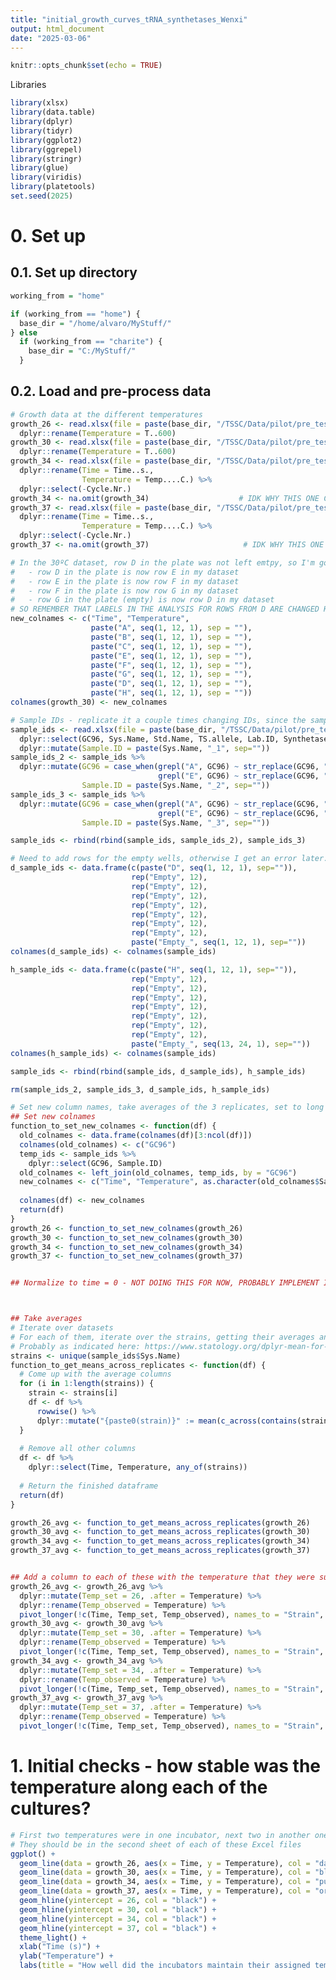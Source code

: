 ```yaml
---
title: "initial_growth_curves_tRNA_synthetases_Wenxi"
output: html_document
date: "2025-03-06"
---
```


```r
knitr::opts_chunk$set(echo = TRUE)
```


Libraries
```r
library(xlsx)
library(data.table)
library(dplyr)
library(tidyr)
library(ggplot2)
library(ggrepel)
library(stringr)
library(glue)
library(viridis)
library(platetools)
set.seed(2025)
```




# 0. Set up
## 0.1. Set up directory
```r
working_from = "home"

if (working_from == "home") {
  base_dir = "/home/alvaro/MyStuff/"
} else
  if (working_from == "charite") {
    base_dir = "C:/MyStuff/"
  }
```

## 0.2. Load and pre-process data
```r
# Growth data at the different temperatures
growth_26 <- read.xlsx(file = paste(base_dir, "/TSSC/Data/pilot/pre_test_growth_curves/20250530-26C.xlsx", sep=""), sheetIndex = 1) %>%
  dplyr::rename(Temperature = T..600)
growth_30 <- read.xlsx(file = paste(base_dir, "/TSSC/Data/pilot/pre_test_growth_curves/20250529-30C.xlsx", sep=""), sheetIndex = 1) %>%
  dplyr::rename(Temperature = T..600)
growth_34 <- read.xlsx(file = paste(base_dir, "/TSSC/Data/pilot/pre_test_growth_curves/20250602-34C.xlsx", sep=""), sheetIndex = 1) %>%
  dplyr::rename(Time = Time..s.,
                Temperature = Temp....C.) %>%
  dplyr::select(-Cycle.Nr.)
growth_34 <- na.omit(growth_34)                    # IDK WHY THIS ONE COMES WITH A FEW NA ROWS AT THE BOTTOM :(
growth_37 <- read.xlsx(file = paste(base_dir, "/TSSC/Data/pilot/pre_test_growth_curves/20250602-37C.xlsx", sep=""), sheetIndex = 1) %>%
  dplyr::rename(Time = Time..s.,
                Temperature = Temp....C.) %>%
  dplyr::select(-Cycle.Nr.)
growth_37 <- na.omit(growth_37)                     # IDK WHY THIS ONE COMES WITH A FEW NA ROWS AT THE BOTTOM :(

# In the 30ºC dataset, row D in the plate was not left emtpy, so I'm going to change the IDs so that: 
#   - row D in the plate is now row E in my dataset
#   - row E in the plate is now row F in my dataset
#   - row F in the plate is now row G in my dataset
#   - row G in the plate (empty) is now row D in my dataset
# SO REMEMBER THAT LABELS IN THE ANALYSIS FOR ROWS FROM D ARE CHANGED HERE!
new_colnames <- c("Time", "Temperature",
                  paste("A", seq(1, 12, 1), sep = ""),
                  paste("B", seq(1, 12, 1), sep = ""), 
                  paste("C", seq(1, 12, 1), sep = ""), 
                  paste("E", seq(1, 12, 1), sep = ""), 
                  paste("F", seq(1, 12, 1), sep = ""),
                  paste("G", seq(1, 12, 1), sep = ""),
                  paste("D", seq(1, 12, 1), sep = ""),
                  paste("H", seq(1, 12, 1), sep = ""))
colnames(growth_30) <- new_colnames

# Sample IDs - replicate it a couple times changing IDs, since the samples in wells A, B and C are triplicates of the same sample, and the same for E, F, G
sample_ids <- read.xlsx(file = paste(base_dir, "/TSSC/Data/pilot/pre_test_growth_curves/strains_for_pilot.xlsx", sep=""), sheetIndex = 1) %>%
  dplyr::select(GC96, Sys.Name, Std.Name, TS.allele, Lab.ID, Synthetase, Gene.name, Status) %>%
  dplyr::mutate(Sample.ID = paste(Sys.Name, "_1", sep=""))
sample_ids_2 <- sample_ids %>%
  dplyr::mutate(GC96 = case_when(grepl("A", GC96) ~ str_replace(GC96, "A", "B"),
                                 grepl("E", GC96) ~ str_replace(GC96, "E", "F")),
                Sample.ID = paste(Sys.Name, "_2", sep=""))
sample_ids_3 <- sample_ids %>%
  dplyr::mutate(GC96 = case_when(grepl("A", GC96) ~ str_replace(GC96, "A", "C"),
                                 grepl("E", GC96) ~ str_replace(GC96, "E", "G")),
                Sample.ID = paste(Sys.Name, "_3", sep=""))

sample_ids <- rbind(rbind(sample_ids, sample_ids_2), sample_ids_3)

# Need to add rows for the empty wells, otherwise I get an error later...
d_sample_ids <- data.frame(c(paste("D", seq(1, 12, 1), sep="")),
                           rep("Empty", 12),
                           rep("Empty", 12),
                           rep("Empty", 12),
                           rep("Empty", 12),
                           rep("Empty", 12),
                           rep("Empty", 12),
                           rep("Empty", 12),
                           paste("Empty_", seq(1, 12, 1), sep=""))
colnames(d_sample_ids) <- colnames(sample_ids)

h_sample_ids <- data.frame(c(paste("H", seq(1, 12, 1), sep="")),
                           rep("Empty", 12),
                           rep("Empty", 12),
                           rep("Empty", 12),
                           rep("Empty", 12),
                           rep("Empty", 12),
                           rep("Empty", 12),
                           rep("Empty", 12),
                           paste("Empty_", seq(13, 24, 1), sep=""))
colnames(h_sample_ids) <- colnames(sample_ids)

sample_ids <- rbind(rbind(sample_ids, d_sample_ids), h_sample_ids)

rm(sample_ids_2, sample_ids_3, d_sample_ids, h_sample_ids)

# Set new column names, take averages of the 3 replicates, set to long format and put all temperatures together --> ready to plot!
## Set new colnames
function_to_set_new_colnames <- function(df) {
  old_colnames <- data.frame(colnames(df)[3:ncol(df)])
  colnames(old_colnames) <- c("GC96")
  temp_ids <- sample_ids %>%
    dplyr::select(GC96, Sample.ID)
  old_colnames <- left_join(old_colnames, temp_ids, by = "GC96")
  new_colnames <- c("Time", "Temperature", as.character(old_colnames$Sample.ID))
  
  colnames(df) <- new_colnames
  return(df)
}
growth_26 <- function_to_set_new_colnames(growth_26)
growth_30 <- function_to_set_new_colnames(growth_30)
growth_34 <- function_to_set_new_colnames(growth_34)
growth_37 <- function_to_set_new_colnames(growth_37)


## Normalize to time = 0 - NOT DOING THIS FOR NOW, PROBABLY IMPLEMENT IT LATER, REMOVE THE FIRST 2 COLS AND THEN USE APPLY?



## Take averages
# Iterate over datasets
# For each of them, iterate over the strains, getting their averages and creating a new column for each of them
# Probably as indicated here: https://www.statology.org/dplyr-mean-for-multiple-columns/
strains <- unique(sample_ids$Sys.Name)
function_to_get_means_across_replicates <- function(df) {
  # Come up with the average columns
  for (i in 1:length(strains)) {
    strain <- strains[i]
    df <- df %>%
      rowwise() %>%
      dplyr::mutate("{paste0(strain)}" := mean(c_across(contains(strain))), .after = Temperature)
  }
  
  # Remove all other columns
  df <- df %>%
    dplyr::select(Time, Temperature, any_of(strains))
  
  # Return the finished dataframe
  return(df)
}

growth_26_avg <- function_to_get_means_across_replicates(growth_26)
growth_30_avg <- function_to_get_means_across_replicates(growth_30)
growth_34_avg <- function_to_get_means_across_replicates(growth_34)
growth_37_avg <- function_to_get_means_across_replicates(growth_37)


## Add a column to each of these with the temperature that they were supposed to have, then I can pivot them to long version
growth_26_avg <- growth_26_avg %>%
  dplyr::mutate(Temp_set = 26, .after = Temperature) %>%
  dplyr::rename(Temp_observed = Temperature) %>%
  pivot_longer(!c(Time, Temp_set, Temp_observed), names_to = "Strain", values_to = "OD_raw")
growth_30_avg <- growth_30_avg %>%
  dplyr::mutate(Temp_set = 30, .after = Temperature) %>%
  dplyr::rename(Temp_observed = Temperature) %>%
  pivot_longer(!c(Time, Temp_set, Temp_observed), names_to = "Strain", values_to = "OD_raw")
growth_34_avg <- growth_34_avg %>%
  dplyr::mutate(Temp_set = 34, .after = Temperature) %>%
  dplyr::rename(Temp_observed = Temperature) %>%
  pivot_longer(!c(Time, Temp_set, Temp_observed), names_to = "Strain", values_to = "OD_raw")
growth_37_avg <- growth_37_avg %>%
  dplyr::mutate(Temp_set = 37, .after = Temperature) %>%
  dplyr::rename(Temp_observed = Temperature) %>%
  pivot_longer(!c(Time, Temp_set, Temp_observed), names_to = "Strain", values_to = "OD_raw")
```




# 1. Initial checks - how stable was the temperature along each of the cultures?
```r
# First two temperatures were in one incubator, next two in another one, should check the names and put them somewhere in the graph
# They should be in the second sheet of each of these Excel files
ggplot() +
  geom_line(data = growth_26, aes(x = Time, y = Temperature), col = "darkgreen", linewidth = 1) +
  geom_line(data = growth_30, aes(x = Time, y = Temperature), col = "blue", linewidth = 1) +
  geom_line(data = growth_34, aes(x = Time, y = Temperature), col = "purple", linewidth = 1) +
  geom_line(data = growth_37, aes(x = Time, y = Temperature), col = "orange", linewidth = 1) +
  geom_hline(yintercept = 26, col = "black") +
  geom_hline(yintercept = 30, col = "black") +
  geom_hline(yintercept = 34, col = "black") +
  geom_hline(yintercept = 37, col = "black") +
  theme_light() +
  xlab("Time (s)") +
  ylab("Temperature") +
  labs(title = "How well did the incubators maintain their assigned temperature?")
```





























